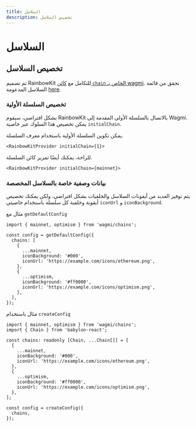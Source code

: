 ```yaml
---
title: السلاسل
description: تخصيص السلاسل
---
```


# السلاسل

## تخصيص السلاسل

تم تصميم RainbowKit للتكامل مع [كائن `chain` الخاص بـ wagmi](https://wagmi.sh/react/chains). تحقق من قائمة السلاسل المدعومة [here](https://wagmi.sh/react/chains#supported-chains).

### تخصيص السلسلة الأولية

بشكل افتراضي، سيقوم RainbowKit بالاتصال بالسلسلة الأولى المقدمة إلى Wagmi. يمكن تخصيص هذا السلوك عبر خاصية `initialChain`.

يمكن تكوين السلسلة الأولية باستخدام معرف السلسلة.

```tsx
<RainbowKitProvider initialChain={1}>
```

للراحة، يمكنك أيضًا تمرير كائن السلسلة.

```tsx
<RainbowKitProvider initialChain={mainnet}>
```

### بيانات وصفية خاصة بالسلاسل المخصصة

يتم توفير العديد من أيقونات السلاسل والخلفيات بشكل افتراضي، ولكن يمكنك تخصيص أيقونة وخلفية كل سلسلة باستخدام خاصيتي `iconUrl` و `iconBackground`.

مثال مع `getDefaultConfig`

```tsx
import { mainnet, optimism } from 'wagmi/chains';

const config = getDefaultConfig({
  chains: [
    {
      ...mainnet,
      iconBackground: '#000',
      iconUrl: 'https://example.com/icons/ethereum.png',
    },
    {
      ...optimism,
      iconBackground: '#ff0000',
      iconUrl: 'https://example.com/icons/optimism.png',
    },
  ],
});
```

مثال باستخدام `createConfig`

```tsx
import { mainnet, optimism } from 'wagmi/chains';
import { Chain } from 'babylon-react';

const chains: readonly [Chain, ...Chain[]] = [
  {
    ...mainnet,
    iconBackground: '#000',
    iconUrl: 'https://example.com/icons/ethereum.png',
  },
  {
    ...optimism,
    iconBackground: '#ff0000',
    iconUrl: 'https://example.com/icons/optimism.png',
  },
];

const config = createConfig({
  chains,
});
```
